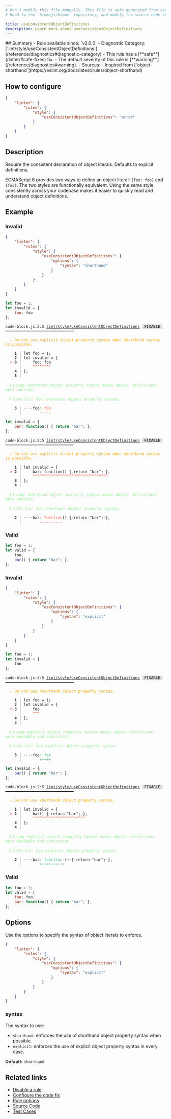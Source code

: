 ```yaml
---
# Don't modify this file manually. This file is auto generated from source, and you will lose your changes next time the website is built.
# Head to the `biomejs/biome` repository, and modify the source code in there.

title: useConsistentObjectDefinitions
description: Learn more about useConsistentObjectDefinitions
---
```


<Tabs>
<TabItem label="JavaScript (and super languages)" icon="seti:javascript">
## Summary
- Rule available since: `v2.0.0`
- Diagnostic Category: [`lint/style/useConsistentObjectDefinitions`](/reference/diagnostics#diagnostic-category)
- This rule has a [**safe**](/linter/#safe-fixes) fix.
- The default severity of this rule is [**warning**](/reference/diagnostics#warning).
- Sources: 
  - Inspired from [`object-shorthand`](https://eslint.org/docs/latest/rules/object-shorthand)

## How to configure
```json title="biome.json"
{
	"linter": {
		"rules": {
			"style": {
				"useConsistentObjectDefinitions": "error"
			}
		}
	}
}

```
## Description
Require the consistent declaration of object literals. Defaults to explicit definitions.

ECMAScript 6 provides two ways to define an object literal: `{foo: foo}` and `{foo}`.
The two styles are functionally equivalent.
Using the same style consistently across your codebase makes it easier to quickly read and understand object definitions.

## Example

### Invalid

```json title='biome.json'
{
	"linter": {
		"rules": {
			"style": {
				"useConsistentObjectDefinitions": {
					"options": {
						"syntax": "shorthand"
					}
				}
			}
		}
	}
}

```

```js
let foo = 1;
let invalid = {
    foo: foo
};
```

<pre class="language-text"><code class="language-text">code-block.js:3:5 <a href="https://biomejs.dev/linter/rules/use-consistent-object-definitions">lint/style/useConsistentObjectDefinitions</a> <span style="color: #000; background-color: #ddd;"> FIXABLE </span> ━━━━━━━━━━━━━━━━━━━━━━━━━━━━━━<br /><br />  <strong><span style="color: Orange;">⚠</span></strong> <span style="color: Orange;">Do not use explicit object property syntax when shorthand syntax is possible.</span><br />  <br />    <strong>1 │ </strong>let foo = 1;<br />    <strong>2 │ </strong>let invalid = &#123;<br />  <strong><span style="color: Tomato;">&gt;</span></strong> <strong>3 │ </strong>    foo: foo<br />   <strong>   │ </strong>    <strong><span style="color: Tomato;">^</span></strong><strong><span style="color: Tomato;">^</span></strong><strong><span style="color: Tomato;">^</span></strong><strong><span style="color: Tomato;">^</span></strong><strong><span style="color: Tomato;">^</span></strong><strong><span style="color: Tomato;">^</span></strong><strong><span style="color: Tomato;">^</span></strong><strong><span style="color: Tomato;">^</span></strong><br />    <strong>4 │ </strong>&#125;;<br />    <strong>5 │ </strong><br />  <br />  <strong><span style="color: lightgreen;">ℹ</span></strong> <span style="color: lightgreen;">Using shorthand object property syntax makes object definitions more concise.</span><br />  <br />  <strong><span style="color: lightgreen;">ℹ</span></strong> <span style="color: lightgreen;">Safe fix</span><span style="color: lightgreen;">: </span><span style="color: lightgreen;">Use shorthand object property syntax.</span><br />  <br />  <strong>  3 │ </strong><span style="opacity: 0.8;">·</span><span style="opacity: 0.8;">·</span><span style="opacity: 0.8;">·</span><span style="opacity: 0.8;">·</span>foo<span style="color: Tomato;">:</span><span style="opacity: 0.8;"><span style="color: Tomato;">·</span></span><span style="color: Tomato;">f</span><span style="color: Tomato;">o</span><span style="color: Tomato;">o</span><br />  <strong>    │ </strong>       <span style="color: Tomato;">-</span><span style="color: Tomato;">-</span><span style="color: Tomato;">-</span><span style="color: Tomato;">-</span><span style="color: Tomato;">-</span><br /></code></pre>

```js
let invalid = {
    bar: function() { return "bar"; },
};
```

<pre class="language-text"><code class="language-text">code-block.js:2:5 <a href="https://biomejs.dev/linter/rules/use-consistent-object-definitions">lint/style/useConsistentObjectDefinitions</a> <span style="color: #000; background-color: #ddd;"> FIXABLE </span> ━━━━━━━━━━━━━━━━━━━━━━━━━━━━━━<br /><br />  <strong><span style="color: Orange;">⚠</span></strong> <span style="color: Orange;">Do not use explicit object property syntax when shorthand syntax is possible.</span><br />  <br />    <strong>1 │ </strong>let invalid = &#123;<br />  <strong><span style="color: Tomato;">&gt;</span></strong> <strong>2 │ </strong>    bar: function() &#123; return &quot;bar&quot;; &#125;,<br />   <strong>   │ </strong>    <strong><span style="color: Tomato;">^</span></strong><strong><span style="color: Tomato;">^</span></strong><strong><span style="color: Tomato;">^</span></strong><strong><span style="color: Tomato;">^</span></strong><strong><span style="color: Tomato;">^</span></strong><strong><span style="color: Tomato;">^</span></strong><strong><span style="color: Tomato;">^</span></strong><strong><span style="color: Tomato;">^</span></strong><strong><span style="color: Tomato;">^</span></strong><strong><span style="color: Tomato;">^</span></strong><strong><span style="color: Tomato;">^</span></strong><strong><span style="color: Tomato;">^</span></strong><strong><span style="color: Tomato;">^</span></strong><strong><span style="color: Tomato;">^</span></strong><strong><span style="color: Tomato;">^</span></strong><strong><span style="color: Tomato;">^</span></strong><strong><span style="color: Tomato;">^</span></strong><strong><span style="color: Tomato;">^</span></strong><strong><span style="color: Tomato;">^</span></strong><strong><span style="color: Tomato;">^</span></strong><strong><span style="color: Tomato;">^</span></strong><strong><span style="color: Tomato;">^</span></strong><strong><span style="color: Tomato;">^</span></strong><strong><span style="color: Tomato;">^</span></strong><strong><span style="color: Tomato;">^</span></strong><strong><span style="color: Tomato;">^</span></strong><strong><span style="color: Tomato;">^</span></strong><strong><span style="color: Tomato;">^</span></strong><strong><span style="color: Tomato;">^</span></strong><strong><span style="color: Tomato;">^</span></strong><strong><span style="color: Tomato;">^</span></strong><strong><span style="color: Tomato;">^</span></strong><strong><span style="color: Tomato;">^</span></strong><br />    <strong>3 │ </strong>&#125;;<br />    <strong>4 │ </strong><br />  <br />  <strong><span style="color: lightgreen;">ℹ</span></strong> <span style="color: lightgreen;">Using shorthand object property syntax makes object definitions more concise.</span><br />  <br />  <strong><span style="color: lightgreen;">ℹ</span></strong> <span style="color: lightgreen;">Safe fix</span><span style="color: lightgreen;">: </span><span style="color: lightgreen;">Use shorthand object property syntax.</span><br />  <br />  <strong>  2 │ </strong><span style="opacity: 0.8;">·</span><span style="opacity: 0.8;">·</span><span style="opacity: 0.8;">·</span><span style="opacity: 0.8;">·</span>bar<span style="color: Tomato;">:</span><span style="opacity: 0.8;"><span style="color: Tomato;">·</span></span><span style="color: Tomato;">f</span><span style="color: Tomato;">u</span><span style="color: Tomato;">n</span><span style="color: Tomato;">c</span><span style="color: Tomato;">t</span><span style="color: Tomato;">i</span><span style="color: Tomato;">o</span><span style="color: Tomato;">n</span>()<span style="opacity: 0.8;">·</span>&#123;<span style="opacity: 0.8;">·</span>return<span style="opacity: 0.8;">·</span>&quot;bar&quot;;<span style="opacity: 0.8;">·</span>&#125;,<br />  <strong>    │ </strong>       <span style="color: Tomato;">-</span><span style="color: Tomato;">-</span><span style="color: Tomato;">-</span><span style="color: Tomato;">-</span><span style="color: Tomato;">-</span><span style="color: Tomato;">-</span><span style="color: Tomato;">-</span><span style="color: Tomato;">-</span><span style="color: Tomato;">-</span><span style="color: Tomato;">-</span>                     <br /></code></pre>

### Valid

```js
let foo = 1;
let valid = {
    foo,
    bar() { return "bar"; },
};
```

### Invalid

```json title='biome.json'
{
	"linter": {
		"rules": {
			"style": {
				"useConsistentObjectDefinitions": {
					"options": {
						"syntax": "explicit"
					}
				}
			}
		}
	}
}

```

```js
let foo = 1;
let invalid = {
    foo
};
```

<pre class="language-text"><code class="language-text">code-block.js:3:5 <a href="https://biomejs.dev/linter/rules/use-consistent-object-definitions">lint/style/useConsistentObjectDefinitions</a> <span style="color: #000; background-color: #ddd;"> FIXABLE </span> ━━━━━━━━━━━━━━━━━━━━━━━━━━━━━━<br /><br />  <strong><span style="color: Orange;">⚠</span></strong> <span style="color: Orange;">Do not use shorthand object property syntax.</span><br />  <br />    <strong>1 │ </strong>let foo = 1;<br />    <strong>2 │ </strong>let invalid = &#123;<br />  <strong><span style="color: Tomato;">&gt;</span></strong> <strong>3 │ </strong>    foo<br />   <strong>   │ </strong>    <strong><span style="color: Tomato;">^</span></strong><strong><span style="color: Tomato;">^</span></strong><strong><span style="color: Tomato;">^</span></strong><br />    <strong>4 │ </strong>&#125;;<br />    <strong>5 │ </strong><br />  <br />  <strong><span style="color: lightgreen;">ℹ</span></strong> <span style="color: lightgreen;">Using explicit object property syntax makes object definitions more readable and consistent.</span><br />  <br />  <strong><span style="color: lightgreen;">ℹ</span></strong> <span style="color: lightgreen;">Safe fix</span><span style="color: lightgreen;">: </span><span style="color: lightgreen;">Use explicit object property syntax.</span><br />  <br />  <strong>  3 │ </strong><span style="opacity: 0.8;">·</span><span style="opacity: 0.8;">·</span><span style="opacity: 0.8;">·</span><span style="opacity: 0.8;">·</span>foo<span style="color: MediumSeaGreen;">:</span><span style="opacity: 0.8;"><span style="color: MediumSeaGreen;">·</span></span><span style="color: MediumSeaGreen;">f</span><span style="color: MediumSeaGreen;">o</span><span style="color: MediumSeaGreen;">o</span><br />  <strong>    │ </strong>       <span style="color: MediumSeaGreen;">+</span><span style="color: MediumSeaGreen;">+</span><span style="color: MediumSeaGreen;">+</span><span style="color: MediumSeaGreen;">+</span><span style="color: MediumSeaGreen;">+</span><br /></code></pre>

```js
let invalid = {
    bar() { return "bar"; },
};
```

<pre class="language-text"><code class="language-text">code-block.js:2:5 <a href="https://biomejs.dev/linter/rules/use-consistent-object-definitions">lint/style/useConsistentObjectDefinitions</a> <span style="color: #000; background-color: #ddd;"> FIXABLE </span> ━━━━━━━━━━━━━━━━━━━━━━━━━━━━━━<br /><br />  <strong><span style="color: Orange;">⚠</span></strong> <span style="color: Orange;">Do not use shorthand object property syntax.</span><br />  <br />    <strong>1 │ </strong>let invalid = &#123;<br />  <strong><span style="color: Tomato;">&gt;</span></strong> <strong>2 │ </strong>    bar() &#123; return &quot;bar&quot;; &#125;,<br />   <strong>   │ </strong>    <strong><span style="color: Tomato;">^</span></strong><strong><span style="color: Tomato;">^</span></strong><strong><span style="color: Tomato;">^</span></strong><strong><span style="color: Tomato;">^</span></strong><strong><span style="color: Tomato;">^</span></strong><strong><span style="color: Tomato;">^</span></strong><strong><span style="color: Tomato;">^</span></strong><strong><span style="color: Tomato;">^</span></strong><strong><span style="color: Tomato;">^</span></strong><strong><span style="color: Tomato;">^</span></strong><strong><span style="color: Tomato;">^</span></strong><strong><span style="color: Tomato;">^</span></strong><strong><span style="color: Tomato;">^</span></strong><strong><span style="color: Tomato;">^</span></strong><strong><span style="color: Tomato;">^</span></strong><strong><span style="color: Tomato;">^</span></strong><strong><span style="color: Tomato;">^</span></strong><strong><span style="color: Tomato;">^</span></strong><strong><span style="color: Tomato;">^</span></strong><strong><span style="color: Tomato;">^</span></strong><strong><span style="color: Tomato;">^</span></strong><strong><span style="color: Tomato;">^</span></strong><strong><span style="color: Tomato;">^</span></strong><br />    <strong>3 │ </strong>&#125;;<br />    <strong>4 │ </strong><br />  <br />  <strong><span style="color: lightgreen;">ℹ</span></strong> <span style="color: lightgreen;">Using explicit object property syntax makes object definitions more readable and consistent.</span><br />  <br />  <strong><span style="color: lightgreen;">ℹ</span></strong> <span style="color: lightgreen;">Safe fix</span><span style="color: lightgreen;">: </span><span style="color: lightgreen;">Use explicit object property syntax.</span><br />  <br />  <strong>  2 │ </strong><span style="opacity: 0.8;">·</span><span style="opacity: 0.8;">·</span><span style="opacity: 0.8;">·</span><span style="opacity: 0.8;">·</span>bar<span style="color: MediumSeaGreen;">:</span><span style="opacity: 0.8;"><span style="color: MediumSeaGreen;">·</span></span><span style="color: MediumSeaGreen;">f</span><span style="color: MediumSeaGreen;">u</span><span style="color: MediumSeaGreen;">n</span><span style="color: MediumSeaGreen;">c</span><span style="color: MediumSeaGreen;">t</span><span style="color: MediumSeaGreen;">i</span><span style="color: MediumSeaGreen;">o</span><span style="color: MediumSeaGreen;">n</span><span style="opacity: 0.8;"><span style="color: MediumSeaGreen;">·</span></span>()<span style="opacity: 0.8;">·</span>&#123;<span style="opacity: 0.8;">·</span>return<span style="opacity: 0.8;">·</span>&quot;bar&quot;;<span style="opacity: 0.8;">·</span>&#125;,<br />  <strong>    │ </strong>       <span style="color: MediumSeaGreen;">+</span><span style="color: MediumSeaGreen;">+</span><span style="color: MediumSeaGreen;">+</span><span style="color: MediumSeaGreen;">+</span><span style="color: MediumSeaGreen;">+</span><span style="color: MediumSeaGreen;">+</span><span style="color: MediumSeaGreen;">+</span><span style="color: MediumSeaGreen;">+</span><span style="color: MediumSeaGreen;">+</span><span style="color: MediumSeaGreen;">+</span><span style="color: MediumSeaGreen;">+</span>                     <br /></code></pre>

### Valid

```js
let foo = 1;
let valid = {
    foo: foo,
    bar: function() { return "bar"; },
};
```

## Options

Use the options to specify the syntax of object literals to enforce.

```json title='biome.json'
{
	"linter": {
		"rules": {
			"style": {
				"useConsistentObjectDefinitions": {
					"options": {
						"syntax": "explicit"
					}
				}
			}
		}
	}
}

```

### syntax

The syntax to use:

- `shorthand`: enforces the use of shorthand object property syntax when possible.
- `explicit`: enforces the use of explicit object property syntax in every case.

**Default:** `shorthand`

## Related links

- [Disable a rule](/linter/#disable-a-rule)
- [Configure the code fix](/linter#configure-the-code-fix)
- [Rule options](/linter/#rule-options)
- [Source Code](https://github.com/biomejs/biome/blob/main/crates/biome_js_analyze/src/lint/style/use_consistent_object_definitions.rs)
- [Test Cases](https://github.com/biomejs/biome/blob/main/crates/biome_js_analyze/tests/specs/style/useConsistentObjectDefinitions)

</TabItem>
</Tabs>

